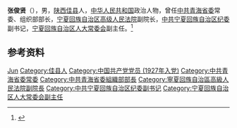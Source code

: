 '''张俊贤'''（{{bd|1912年||1993年}}），男，[[陕西|陕西]][[佳县|佳县]]人，[[中华人民共和国|中华人民共和国]]政治人物，曾任[[中共青海省委|中共青海省委]]常委、组织部部长，[[宁夏回族自治区高级人民法院|宁夏回族自治区高级人民法院]]副院长，[[中共宁夏回族自治区纪委|中共宁夏回族自治区纪委]]副书记，[[宁夏回族自治区人大常委会|宁夏回族自治区人大常委会]]副主任。<ref>{{cite book|title=宁夏百科全书|author=《宁夏百科全书》编纂委员会编|publisher=宁夏人民出版社|year=1998|isbn=|location=|page=}}</ref>

== 参考资料 ==
{{reflist}}

{{中国人物小作品}}

{{Authority control}}
{{DEFAULTSORT:Zhang张}}
[[Category:张姓|Jun]]
[[Category:佳县人|Category:佳县人]]
[[Category:中国共产党党员_(1927年入党)|Category:中国共产党党员 (1927年入党)]]
[[Category:中共青海省委常委|Category:中共青海省委常委]]
[[Category:中共青海省委組織部部長|Category:中共青海省委組織部部長]]
[[Category:寧夏回族自治區高級人民法院副院長|Category:寧夏回族自治區高級人民法院副院長]]
[[Category:中共宁夏回族自治区纪委副书记|Category:中共宁夏回族自治区纪委副书记]]
[[Category:宁夏回族自治区人大常委会副主任|Category:宁夏回族自治区人大常委会副主任]]